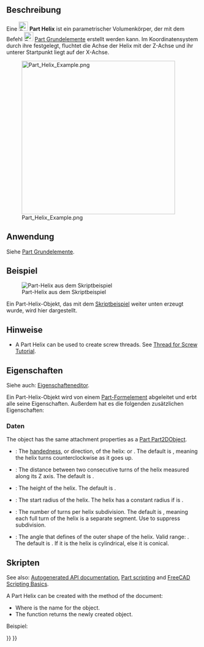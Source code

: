 <languages/>

{{Docnav/de
|[[Part_Wedge/de|Keil]]
|[[Part_Spiral/de|Spirale]]
|[[Part_Workbench/de|Part]]
|IconL=Part_Wedge.svg
|IconR=Part_Spiral.svg
|IconC=Workbench_Part.svg
}}

{{GuiCommand/de
|Name=Part Helix
|Name/de=Part Helix
|MenuLocation=Formteil → [[Part_Primitives/de|Grundkörper erstellen...]] → Helix
|Workbenches=[[Part_Workbench/de|Part]], [[OpenSCAD_Workbench/de|OpenSCAD]]
|SeeAlso=[[Part_Primitives/de|Part Grundelemente]]
}}

==Beschreibung==

Eine [[Image:Part_Helix.svg|24px]] '''Part Helix''' ist ein parametrischer Volumenkörper, der mit dem Befehl [[Image:Part_Primitives.svg|24px]] [[Part_Primitives/de|Part Grundelemente]] erstellt werden kann. Im Koordinatensystem durch ihre {{PropertyData/de|Placement}} festgelegt, fluchtet die Achse der Helix mit der Z-Achse und ihr unterer Startpunkt liegt auf der X-Achse.

[[Image:Part_Helix_Example.png|400px]]

==Anwendung==

Siehe [[Part_Primitives/de#Anwendung|Part Grundelemente]].

==Beispiel==

[[Image:Part_Helix_Scripting_Example.png|thumb|Part-Helix aus dem Skriptbeispiel]]

Ein Part-Helix-Objekt, das mit dem [[#Skripten|Skriptbeispiel]] weiter unten erzeugt wurde, wird hier dargestellt.

==Hinweise==

* A Part Helix can be used to create screw threads. See [[Thread_for_Screw_Tutorial|Thread for Screw Tutorial]].

==Eigenschaften==

Siehe auch: [[Property_editor/de|Eigenschafteneditor]].

Ein Part-Helix-Objekt wird von einem [[Part_Feature/de|Part-Formelement]] abgeleitet und erbt alle seine Eigenschaften. Außerdem hat es die folgenden zusätzlichen Eigenschaften:

===Daten===

{{TitleProperty|Attachment}}

The object has the same attachment properties as a [[Part_Part2DObject#Data|Part Part2DObject]].

{{TitleProperty|Coordinate System}}

* {{PropertyData|Local Coord|Enumeration}}: The [https://en.wikipedia.org/wiki/Screw_thread handedness], or direction, of the helix: {{Value|Right-handed}} or {{Value|Left-handed}}. The default is {{Value|Right-handed}}, meaning the helix turns counterclockwise as it goes up.

{{TitleProperty|Helix}}

* {{PropertyData|Pitch|Length}}: The distance between two consecutive turns of the helix measured along its Z axis. The default is {{Value|1mm}}.
* {{PropertyData|Height|Length}}: The height of the helix. The default is {{Value|2mm}}.
* {{PropertyData|Radius|Length}}: The start radius of the helix. The helix has a constant radius if {{PropertyData|Angle}} is {{Value|0°}}.
* {{PropertyData|Segment Length|QuantityConstraint}}: The number of turns per helix subdivision. The default is {{Value|1}}, meaning each full turn of the helix is a separate segment. Use {{Value|0}} to suppress subdivision.
* {{PropertyData|Angle|Angle}}: The angle that defines of the outer shape of the helix. Valid range: {{Value|-90° &lt; value &lt; 90°}}. The default is {{Value|0°}}. If it is {{Value|0°}} the helix is cylindrical, else it is conical.

==Skripten==

See also: [https://freecad.github.io/SourceDoc/ Autogenerated API documentation], [[Part_scripting|Part scripting]] and [[FreeCAD_Scripting_Basics|FreeCAD Scripting Basics]].

A Part Helix can be created with the {{Incode|addObject()}} method of the document:

{{Code|code=
helix = FreeCAD.ActiveDocument.addObject("Part::Helix", "myHelix")
}}

* Where {{Incode|"myHelix"}} is the name for the object.
* The function returns the newly created object.

Beispiel:

{{Code|code=
import FreeCAD as App

doc = App.activeDocument()

helix = doc.addObject("Part::Helix", "myHelix")
helix.Pitch = 2
helix.Height = 3
helix.Radius = 4
helix.SegmentLength = 21
helix.Angle = 45
helix.Placement = App.Placement(App.Vector(1, 2, 3), App.Rotation(75, 60, 30))

doc.recompute()
}}


{{Docnav/de
|[[Part_Wedge/de|Keil]]
|[[Part_Spiral/de|Spirale]]
|[[Part_Workbench/de|Part]]
|IconL=Part_Wedge.svg
|IconR=Part_Spiral.svg
|IconC=Workbench_Part.svg
}}

{{Part_Tools_navi{{#translation:}}}}
{{Userdocnavi{{#translation:}}}}
